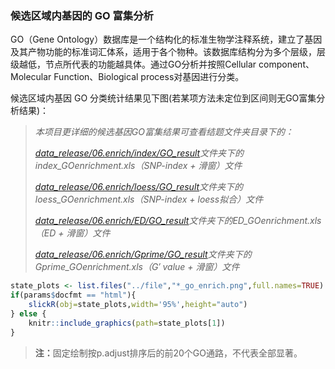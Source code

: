### 候选区域内基因的 GO 富集分析

GO（Gene Ontology）数据库是一个结构化的标准生物学注释系统，建立了基因及其产物功能的标准词汇体系，适用于各个物种。该数据库结构分为多个层级，层级越低，节点所代表的功能越具体。通过GO分析并按照Cellular component、Molecular Function、Biological process对基因进行分类。

候选区域内基因 GO 分类统计结果见下图(若某项方法未定位到区间则无GO富集分析结果)：

> *本项目更详细的候选基因GO富集结果可查看结题文件夹目录下的：*
>
> *[data_release/06.enrich/index/GO_result](./data_release/06.enrich/index/GO_result)文件夹下的index_GOenrichment.xls（SNP-index + 滑窗）文件*
>
> *[data_release/06.enrich/loess/GO_result](./data_release/06.enrich/loess/GO_result)文件夹下的loess_GOenrichment.xls（SNP-index + loess拟合）文件*
>
> *[data_release/06.enrich/ED/GO_result](./data_release/06.enrich/ED/GO_result)文件夹下的ED_GOenrichment.xls（ED + 滑窗）文件*
>
> *[data_release/06.enrich/Gprime/GO_result](./data_release/06.enrich/Gprime/GO_result)文件夹下的Gprime_GOenrichment.xls（G′ value + 滑窗）文件*


```r
state_plots <- list.files("../file","*_go_enrich.png",full.names=TRUE)
if(params$docfmt == "html"){
    slickR(obj=state_plots,width='95%',height="auto")
} else {
    knitr::include_graphics(path=state_plots[1])
}
```

> **注：**固定绘制按p.adjust排序后的前20个GO通路，不代表全部显著。

